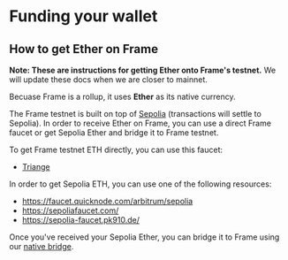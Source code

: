 # Funding your wallet

## How to get Ether on Frame

**Note: These are instructions for getting Ether onto Frame's testnet.** We will update these docs when we are closer to mainnet.

Becuase Frame is a rollup, it uses **Ether** as its native currency.

The Frame testnet is built on top of [Sepolia](https://www.alchemy.com/overviews/sepolia-testnet) (transactions will settle to Sepolia).
In order to receive Ether on Frame, you can use a direct Frame faucet or get Sepolia Ether and bridge it to Frame testnet.

To get Frame testnet ETH directly, you can use this faucet:

- [Triange](https://faucet.triangleplatform.com/frame/testnet)

In order to get Sepolia ETH, you can use one of the following resources:

- https://faucet.quicknode.com/arbitrum/sepolia
- https://sepoliafaucet.com/
- https://sepolia-faucet.pk910.de/

Once you've received your Sepolia Ether, you can bridge it to Frame using our [native bridge](https://www.frame.xyz/bridge).
